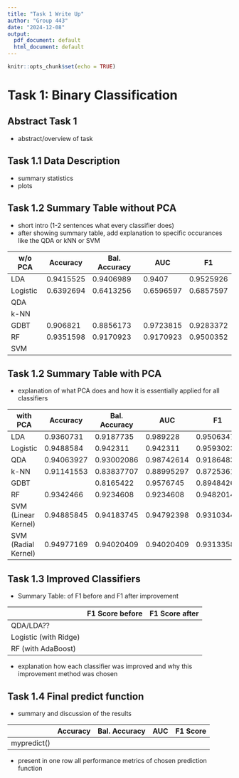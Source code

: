```yaml
---
title: "Task 1 Write Up"
author: "Group 443"
date: "2024-12-08"
output:
  pdf_document: default
  html_document: default
---
```


```r
knitr::opts_chunk$set(echo = TRUE)
```

# Task 1: Binary Classification

## Abstract Task 1

-   abstract/overview of task

## Task 1.1 Data Description

-   summary statistics
-   plots

## Task 1.2 Summary Table without PCA

-   short intro (1-2 sentences what every classifier does)
-   after showing summary table, add explanation to specific occurances like the QDA or kNN or SVM

| w/o PCA  | Accuracy  | Bal. Accuracy | AUC       | F1        |
|----------|-----------|---------------|-----------|-----------|
| LDA      | 0.9415525 | 0.9406989     | 0.9407    | 0.9525926 |
| Logistic | 0.6392694 | 0.6413256     | 0.6596597 | 0.6857597 |
| QDA      |           |               |           |           |
| k-NN     |           |               |           |           |
| GDBT     | 0.906821  | 0.8856173     | 0.9723815 | 0.9283372 |
| RF       | 0.9351598 | 0.9170923     | 0.9170923 | 0.9500352 |
| SVM      |           |               |           |           |

## Task 1.2 Summary Table with PCA

-   explanation of what PCA does and how it is essentially applied for all classifiers

| with PCA            | Accuracy   | Bal. Accuracy | AUC        | F1         |
|---------------------|------------|---------------|------------|------------|
| LDA                 | 0.9360731  | 0.9187735     | 0.989228   | 0.9506347  |
| Logistic            | 0.9488584  | 0.942311      | 0.942311   | 0.9593023  |
| QDA                 | 0.94063927 | 0.93002086    | 0.98742614 | 0.91864831 |
| k-NN                | 0.91141553 | 0.83837707    | 0.88995297 | 0.87253614 |
| GDBT                |            | 0.8165422     | 0.9576745  | 0.8948426  |
| RF                  | 0.9342466  | 0.9234608     | 0.9234608  | 0.9482014  |
| SVM (Linear Kernel) | 0.94885845 | 0.94183745    | 0.94792398 | 0.93103448 |
| SVM (Radial Kernel) | 0.94977169 | 0.94020409    | 0.94020409 | 0.93133583 |

## Task 1.3 Improved Classifiers

-   Summary Table: of F1 before and F1 after improvement

|                       | F1 Score before | F1 Score after |
|-----------------------|-----------------|----------------|
| QDA/LDA??             |                 |                |
| Logistic (with Ridge) |                 |                |
| RF (with AdaBoost)    |                 |                |

-   explanation how each classifier was improved and why this improvement method was chosen

## Task 1.4 Final predict function

-   summary and discussion of the results

|             | Accuracy | Bal. Accuracy | AUC | F1 Score |
|-------------|----------|---------------|-----|----------|
| mypredict() |          |               |     |          |

-   present in one row all performance metrics of chosen prediction function
